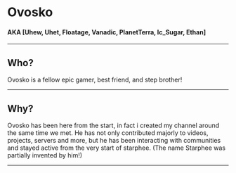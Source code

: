 <Banner>

# Ovosko
#### AKA [Uhew, Uhet, Floatage, Vanadic, PlanetTerra, Ic_Sugar, Ethan]

---

## Who?
Ovosko is a fellow epic gamer, best friend, and step brother!

---

## Why?
Ovosko has been here from the start, in fact i created my channel around the same time we met. He has not only contributed majorly to videos, projects, servers and more, but he has been interacting with communities and stayed active from the very start of starphee.
(The name Starphee was partially invented by him!)

---

</Banner>